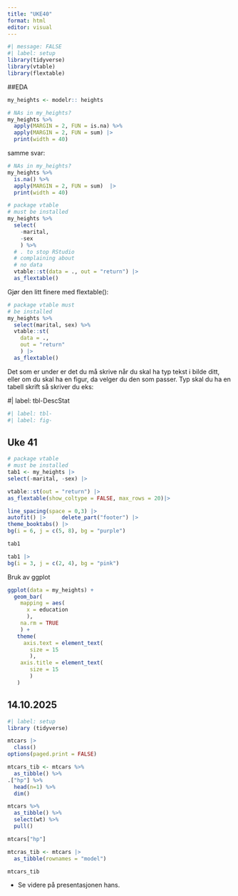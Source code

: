 ```yaml
---
title: "UKE40"
format: html
editor: visual
---
```


```r
#| message: FALSE
#| label: setup
library(tidyverse)
library(vtable)
library(flextable)
```

##EDA

```r
my_heights <- modelr:: heights
```

```r
# NAs in my_heights?
my_heights %>% 
  apply(MARGIN = 2, FUN = is.na) %>% 
  apply(MARGIN = 2, FUN = sum) |> 
  print(width = 40)
```

samme svar:

```r
# NAs in my_heights?
my_heights %>% 
  is.na() %>% 
  apply(MARGIN = 2, FUN = sum)  |> 
  print(width = 40)
```

```r
# package vtable 
# must be installed
my_heights %>% 
  select(
    -marital, 
    -sex
    ) %>% 
  # . to stop RStudio 
  # complaining about 
  # no data
  vtable::st(data = ., out = "return") |> 
  as_flextable()
```

Gjør den litt finere med flextable():

```r
# package vtable must 
# be installed
my_heights %>% 
  select(marital, sex) %>% 
  vtable::st(
    data = ., 
    out = "return"
    ) |> 
  as_flextable()
```

Det som er under er det du må skrive når du skal ha typ tekst i bilde ditt, eller om du skal ha en figur, da velger du den som passer.
Typ skal du ha en tabell skrift så skriver du eks:

#\| label: tbl-DescStat

```r
#| label: tbl-
#| label: fig-
```

## Uke 41

```r
# package vtable 
# must be installed
tab1 <- my_heights |>  
select(-marital, -sex) |> 

vtable::st(out = "return") |> 
as_flextable(show_coltype = FALSE, max_rows = 20)|> 

line_spacing(space = 0,3) |> 
autofit() |>     delete_part("footer") |> 
theme_booktabs() |> 
bg(i = 6, j = c(5, 8), bg = "purple")

tab1
```

```r
tab1 |> 
bg(i = 3, j = c(2, 4), bg = "pink")
```

Bruk av ggplot

```r
ggplot(data = my_heights) +
  geom_bar(
    mapping = aes(
      x = education
      ), 
    na.rm = TRUE
    ) +
   theme(
     axis.text = element_text(
       size = 15
       ),
    axis.title = element_text(
       size = 15
       )
   )
```

## 14.10.2025

```r
#| label: setup
library (tidyverse)
```

```r
mtcars |> 
  class()
options(paged.print = FALSE)
```

```r
mtcars_tib <- mtcars %>%  
  as_tibble() %>%
.["hp"] %>%  
  head(n=1) %>% 
  dim()
```

```r
mtcars %>%
  as_tibble() %>% 
  select(wt) %>% 
  pull()
```

```r
mtcars["hp"]
```

```r
mtcras_tib <- mtcars |> 
  as_tibble(rownames = "model")

mtcars_tib
```

-   Se videre på presentasjonen hans.
